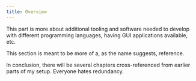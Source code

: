 ---
title: Overview
---

This part is more about additional tooling and software needed to develop with different
programming languages, having GUI applications available, etc.

This section is meant to be more of a, as the name suggests, reference.

In conclusion, there will be several chapters cross-referenced from earlier parts of my setup.
Everyone hates redundancy.
